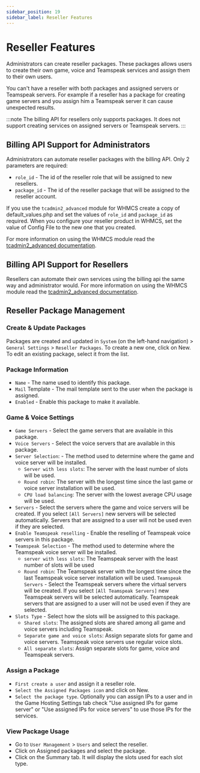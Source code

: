 ```yaml
---
sidebar_position: 19
sidebar_label: Reseller Features
---
```


# Reseller Features

Administrators can create reseller packages. These packages allows users to create their own game, voice and Teamspeak services and assign them to their own users.

You can't have a reseller with both packages and assigned servers or Teamspeak servers. For example if a reseller has a package for creating game servers and you assign him a Teamspeak server it can cause unexpected results.

:::note
The billing API for resellers only supports packages. It does not support creating services on assigned servers or Teamspeak servers.
:::

## Billing API Support for Administrators

Administrators can automate reseller packages with the billing API. Only 2 parameters are required:

- `role_id` - The id of the reseller role that will be assigned to new resellers.
- `package_id` - The id of the reseller package that will be assigned to the reseller account.

If you use the `tcadmin2_advanced` module for WHMCS create a copy of default_values.php and set the values of `role_id` and `package_id` as required. When you configure your reseller product in WHMCS, set the value of Config File to the new one that you created.

For more information on using the WHMCS module read the [tcadmin2_advanced documentation](#).

## Billing API Support for Resellers

Resellers can automate their own services using the billing api the same way and administrator would. For more information on using the WHMCS module read the [tcadmin2_advanced documentation](#).

## Reseller Package Management

### Create & Update Packages

Packages are created and updated in `System` (on the left-hand navigation) > `General Settings` > `Reseller Packages`. To create a new one, click on New. To edit an existing package, select it from the list.

### Package Information

- `Name` - The name used to identify this package.
- `Mail` Template - The mail template sent to the user when the package is assigned.
- `Enabled` - Enable this package to make it available.

### Game & Voice Settings

- `Game Servers` - Select the game servers that are available in this package.
- `Voice Servers` - Select the voice servers that are available in this package.
- `Server Selection`: - The method used to determine where the game and voice server will be installed.
  - `Server with less slots`: The server with the least number of slots will be used.
  - `Round robin`: The server with the longest time since the last game or voice server installation will be used.
  - `CPU load balancing`: The server with the lowest average CPU usage will be used.
- `Servers` - Select the servers where the game and voice servers will be created. If you select `[All Servers]` new servers will be selected automatically. Servers that are assigned to a user will not be used even if they are selected.
- `Enable Teamspeak reselling` - Enable the reselling of Teamspeak voice servers in this package.
- `Teamspeak Selection` - The method used to determine where the Teamspeak voice server will be installed.
  - `server with less slots`: The Teamspeak server with the least number of slots will be used
  - `Round robin`: The Teamspeak server with the longest time since the last Teamspeak voice server installation will be used.
`Teamspeak Servers` - Select the Teamspeak servers where the virtual servers will be created. If you select `[All Teamspeak Servers]` new Teamspeak servers will be selected automatically. Teamspeak servers that are assigned to a user will not be used even if they are selected.
- `Slots Type` - Select how the slots will be assigned to this package.
  - `Shared slots`: The assigned slots are shared among all game and voice servers including Teamspeak.
  - `Separate game and voice slots`: Assign separate slots for game and voice servers. Teamspeak voice servers use regular voice slots.
  - `All separate slots`: Assign separate slots for game, voice and Teamspeak servers.

### Assign a Package

- `First create a user` and assign it a reseller role.
- `Select the Assigned Packages icon` and click on New.
- `Select the package type`. Optionally you can assign IPs to a user and in the Game Hosting Settings tab check "Use assigned IPs for game server" or "Use assigned IPs for voice servers" to use those IPs for the services.

### View Package Usage

- Go to `User Management` > `Users` and select the reseller.
- Click on Assigned packages and select the package.
- Click on the Summary tab. It will display the slots used for each slot type.